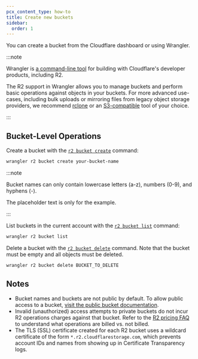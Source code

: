 ```yaml
---
pcx_content_type: how-to
title: Create new buckets
sidebar:
  order: 1
---
```


You can create a bucket from the Cloudflare dashboard or using Wrangler.

:::note

Wrangler is [a command-line tool](/workers/wrangler/install-and-update/) for building with Cloudflare's developer products, including R2.

The R2 support in Wrangler allows you to manage buckets and perform basic operations against objects in your buckets. For more advanced use-cases, including bulk uploads or mirroring files from legacy object storage providers, we recommend [rclone](/r2/examples/rclone/) or an [S3-compatible](/r2/api/s3/) tool of your choice.

:::

## Bucket-Level Operations

Create a bucket with the [`r2 bucket create`](/workers/wrangler/commands/#create-4) command:

```sh
wrangler r2 bucket create your-bucket-name
```

:::note

Bucket names can only contain lowercase letters (a-z), numbers (0-9), and hyphens (-).

The placeholder text is only for the example.

:::

List buckets in the current account with the [`r2 bucket list`](/workers/wrangler/commands/#list-5) command:

```sh
wrangler r2 bucket list
```

Delete a bucket with the [`r2 bucket delete`](/workers/wrangler/commands/#delete-7) command. Note that the bucket must be empty and all objects must be deleted.

```sh
wrangler r2 bucket delete BUCKET_TO_DELETE
```

## Notes

- Bucket names and buckets are not public by default. To allow public access to a bucket, [visit the public bucket documentation](/r2/buckets/public-buckets/).
- Invalid (unauthorized) access attempts to private buckets do not incur R2 operations charges against that bucket. Refer to the [R2 pricing FAQ](/r2/pricing/#frequently-asked-questions) to understand what operations are billed vs. not billed.
- The TLS (SSL) certificate created for each R2 bucket uses a wildcard certificate of the form `*.r2.cloudflarestorage.com`, which prevents account IDs and names from showing up in Certificate Transparency logs.
